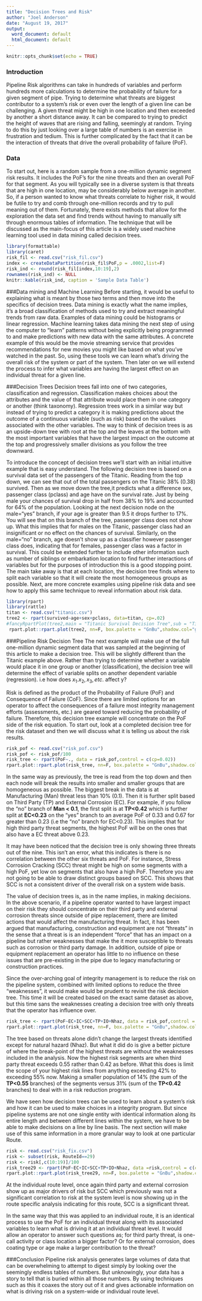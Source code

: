 ```yaml
---
title: "Decision Trees and Risk"
author: "Joel Anderson"
date: "August 19, 2017"
output:
  word_document: default
  html_document: default
---
```


```r
knitr::opts_chunk$set(echo = TRUE)
```

### Introduction
Pipeline Risk algorithms can take in hundreds of variables and perform hundreds more calculations to determine the probability of failure for a given segment of pipe.  Trying to determine what threats are biggest contributor to a system's risk or even over the length of a given line can be challenging.  A given threat might be high in one location and then exceeded by another a short distance away.  It can be compared to trying to predict the height of waves that are rising and falling, seemingly at random.  Trying to do this by just looking over a large table of numbers is an exercise in frustration and tedium.  This is further complicated by the fact that it can be the interaction of threats that drive the overall probability of failure (PoF).

### Data
To start out, here is a random sample from a one-million dynamic segment risk results.  It includes the PoF's for the nine threats and then an overall PoF for that segment.  As you will typically see in a diverse system is that threats that are high in one location, may be considerably below average in another.  So, if a person wanted to know what threats correlate to higher risk, it would be futile to try and comb through one-million records and try to pull meaning out of them. Fortunately, there exists methods that allow for the exploration the data set and find trends without having to manually sift through enormous tables of information.  The technique that will be discussed as the main-focus of this article is a widely used machine learning tool used in data mining called decision trees.

```r
library(formattable)
library(caret)
risk_fil <- read.csv("risk_fil.csv")
index <- createDataPartition(risk_fil$PoF,p = .0002,list=F)
risk_ind <- round(risk_fil[index,10:19],2)
rownames(risk_ind) <- NULL
knitr::kable(risk_ind, caption = 'Sample Data Table')
```

###Data mining and Machine Learning
Before starting, it would be useful to explaining what is meant by those two terms and then move into the specifics of decision trees.  Data mining is exactly what the name implies, it's a broad classification of methods used to try and extract meaningful trends from raw data.  Examples of data mining could be histograms or linear regression.  Machine learning takes data mining the next step of using the computer to "learn" patterns without being explicitly being programmed to and make predictions with new data with the same attributes. A concrete example of this would be the movie streaming service that provides recommendations for new movies you might like based on what you've watched in the past.  So, using these tools we can learn what's driving the overall risk of the system or part of the system.  Then later on we will extend the process to infer what variables are having the largest effect on an individual threat for a given line.

###Decision Trees
Decision trees fall into one of two categories, classification and regression.  Classification makes choices about the attributes and the value of that attribute would place them in one category or another (think taxonomy).  Regression trees work in a similar way but instead of trying to predict a category it is making predictions about the outcome of a continuous variable (such as risk) based on the values associated with the other variables. The way to think of decision trees is as an upside-down tree with root at the top and the leaves at the bottom with the most important variables that have the largest impact on the outcome at the top and progressively smaller divisions as you follow the tree downward.

To introduce the concept of decision trees we'll start with an initial intuitive example that is easy understand.  The following decision tree is based on a survival data set of the passengers of the Titanic.  Reading from the top down, we can see that out of the total passengers on the Titanic 38% (0.38) survived.  Then as we move down the tree,it predicts what a difference sex, passenger class (pclass) and age have on the survival rate.  Just by being male your chances of survival drop in half from 38% to 19% and accounted for 64% of the population. Looking at the next decision node on the male="yes" branch, if your age is greater than 9.5 it drops further to 17%.  You will see that on this branch of the tree, passenger class does not show up.  What this implies that for males on the Titanic, passenger class had an insignificant or no effect on the chances of survival.  Similarly, on the male="no" branch, age doesn't show up as a classifier however passenger class does, indicating that for females,  passenger class was a factor in survival. This could be extended further to include other information such as number of siblings or embarkation location to find further interactions of variables but for the purposes of introduction this is a good stopping point.  The main take away is that at each location, the decision tree finds where to split each variable so that it will create the most homogeneous groups as possible.  Next, are more concrete examples using pipeline risk data and see how to apply this same technique to reveal information about risk data.

```r
library(rpart)
library(rattle)
titan <- read.csv("titanic.csv")
tree2 <- rpart(survived~age+sex+pclass, data=titan, cp=.02)
#fancyRpartPlot(tree2,main = "Titanic Survival Decision Tree",sub = "Titanic survival data set")
 rpart.plot::rpart.plot(tree2, nn=F, box.palette = "GnBu",shadow.col="gray",branch.lty=3,main = "Titanic Survival Decision Tree")
```

###Pipeline Risk Decision Tree
The next example will make use of the full one-million dynamic segment data that was sampled at the beginning of this article to make a decision tree. This will be slightly different than the Titanic example above.  Rather than trying to determine whether a variable would place it in one group or another (classification), the decision tree will determine the effect of variable splits on another dependent variable (regression). i.e how does $x_1. x_2, x_3, etc.$ affect y?

Risk is defined as the product of the Probability of Failure (PoF) and Consequence of Failure (CoF).  Since there are limited options for an operator to affect the consequences of a failure most integrity management efforts (assessments, etc.) are geared toward reducing the probability of failure.   Therefore, this decision tree example will concentrate on the PoF side of the risk equation.  To start out, look at a completed decision tree for the risk dataset and then we will discuss what it is telling us about the risk results.

```r
risk_pof <- read.csv("risk_pof.csv")
risk_pof <- risk_pof/100
risk_tree <- rpart(PoF~., data = risk_pof,control = c(cp=0.02))
rpart.plot::rpart.plot(risk_tree, nn=F, box.palette = "GnBu",shadow.col="gray",branch.lty=3,main = "Risk Regression Decision Tree")

```

In the same way as previously, the tree is read from the top down and then each node will break the results into smaller and smaller groups that are homogeneous as possible.  The biggest break in the data is at Manufacturing (Man) threat less than 10% (0.1).  Then it is further split based on Third Party (TP) and External Corrosion (EC).  For example, if you follow the "no" branch of **Man < 0.1**, the first split is at **TP<0.42** which is further split at **EC<0.23** on the "yes" branch to an average PoF of 0.33 and 0.67 for greater than 0.23 (i.e the "no" branch for EC<0.23).  This implies that for high third party threat segments, the highest PoF will be on the ones that also have a EC threat above 0.23.

It may have been noticed that the decision tree is only showing three threats out of the nine.  This isn't an error, what this indicates is there is no correlation between the other six threats and PoF.  For instance, Stress Corrosion Cracking (SCC) threat might be high on some segments with a high PoF, yet low on segments that also have a high PoF. Therefore you are not going to be able to draw distinct groups based on SCC.  This shows that SCC is not a consistent driver of the overall risk on a system wide basis.

The value of decision trees is, as in the name implies, in making decisions.  In the above scenario, if a pipeline operator wanted to have largest impact on their risk they should concentrate on their third party and external corrosion threats since outside of pipe replacement, there are limited actions that would affect the manufacturing threat.  In fact, it has been argued that manufacturing, construction and equipment are not "threats" in the sense that a threat is is an independent "force" that has an impact on a pipeline but rather weaknesses that make the it more susceptible to threats such as corrosion or third party damage. In addition, outside of pipe or equipment replacement an operator has little to no influence on these issues that are pre-existing in the pipe due to legacy manufacturing or construction practices.

Since the over-arching goal of integrity management is to reduce the risk on the pipeline system, combined with limited options to reduce the three "weaknesses", it would make would be prudent to revisit the risk decision tree.  This time it will be created based on the exact same dataset as above, but this time sans the weaknesses creating a decision tree with only threats that the operator has influence over.

```r
risk_tree <- rpart(PoF~EC+IC+SCC+TP+IO+Nhaz, data = risk_pof,control = c(cp=0.02))
rpart.plot::rpart.plot(risk_tree, nn=F, box.palette = "GnBu",shadow.col="gray",branch.lty=3,main = "Risk Regression Decision Tree \n Minus Weaknesses")

```

The tree based on threats alone didn't change the largest threats identified except for natural hazard (Nhaz).  But what it did do is give a better picture of where the break-point of the highest threats are without the weaknesses included in the analysis.  Now the highest risk segments are when third party threat exceeds 0.55 rather than 0.42 as before.  What this does is limit the scope of your highest risk lines from anything exceeding 42% to exceeding 55% now.  Making a smaller population of 14% (the sum of the **TP<0.55** branches) of the segments versus 31% (sum of the **TP<0.42** branches) to deal with in a risk reduction program.

We have seen how decision trees can be used to learn about a system's risk and how it can be used to make choices in a integrity program.  But since pipeline systems are not one single entity with identical information along its entire length and between different lines within the system, we have to be able to make decisions on a line by line basis.  The next section will make use of this same information in a more granular way to look at one particular Route.
```r
risk <- read.csv("risk_fix.csv")
risk <- subset(risk, RouteId==29)
risk <- risk[,c(10:19)]/100
risk_tree29 <- rpart(PoF~EC+IC+SCC+TP+IO+Nhaz, data =risk,control = c(cp=0.01))
rpart.plot::rpart.plot(risk_tree29, nn=F, box.palette = "GnBu",shadow.col="gray",branch.lty=3,main = "Risk Regression Decision Tree \n For an Individual Route")
```

At the individual route level, once again third party and external corrosion show up as major drivers of risk but SCC which previously was not a significant correlation to risk at the system level is now showing up in the route specific analysis indicating for this route, SCC is a significant threat.

In the same way that this was applied to an individual route, it is an identical process to use the PoF for an individual threat along with its associated variables to learn what is driving it at an individual threat level.  It would allow an operator to answer such questions as; for third party threat, is one-call activity or class location a bigger factor?  Or for external corrosion, does coating type or age make a larger contribution to the threat?

###Conclusion
Pipeline risk analysis generates large volumes of data that can be overwhelming to attempt to digest simply by looking over the seemingly endless tables of numbers.  But unknowingly, your data has a story to tell that is buried within all those numbers.  By using techniques such as this it coaxes the story out of it and gives actionable information on what is driving risk on a system-wide or individual route level.